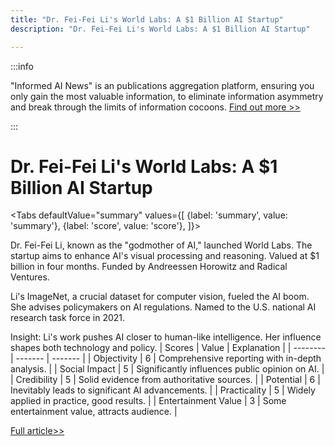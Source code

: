 ```yaml
---
title: "Dr. Fei-Fei Li's World Labs: A $1 Billion AI Startup"
description: "Dr. Fei-Fei Li's World Labs: A $1 Billion AI Startup"

---
```



:::info

"Informed AI News" is an publications aggregation platform, ensuring you only gain the most valuable information, to eliminate information asymmetry and break through the limits of information cocoons.  [Find out more >>](/)

:::

# Dr. Fei-Fei Li's World Labs: A $1 Billion AI Startup


<Tabs
	defaultValue="summary"
	values={[
	{label: 'summary', value: 'summary'},
	{label: 'score', value: 'score'},
]}>
<TabItem value="summary">


Dr. Fei-Fei Li, known as the "godmother of AI," launched World Labs. The startup aims to enhance AI's visual processing and reasoning. Valued at $1 billion in four months. Funded by Andreessen Horowitz and Radical Ventures.

Li's ImageNet, a crucial dataset for computer vision, fueled the AI boom. She advises policymakers on AI regulations. Named to the U.S. national AI research task force in 2021.

Insight: Li's work pushes AI closer to human-like intelligence. Her influence shapes both technology and policy.
</TabItem>
<TabItem value="score">
	| Scores     | Value   | Explanation |
	| -------- | ------- | ------- |
	| Objectivity  | 6    | Comprehensive reporting with in-depth analysis.    |
	| Social Impact | 5     | Significantly influences public opinion on AI.    |
	| Credibility    | 5    | Solid evidence from authoritative sources.    |
	| Potential    | 6    | Inevitably leads to significant AI advancements.    |
	| Practicality    | 5    | Widely applied in practice, good results.    |
	| Entertainment Value    | 3    | Some entertainment value, attracts audience.    |
</TabItem>
</Tabs>

[Full article>>](https://slashdot.org/story/24/07/17/2342256/godmother-of-ai-builds-1-billion-startup-in-4-months?utm_source=rss1.0mainlinkanon&utm_medium=feed)
